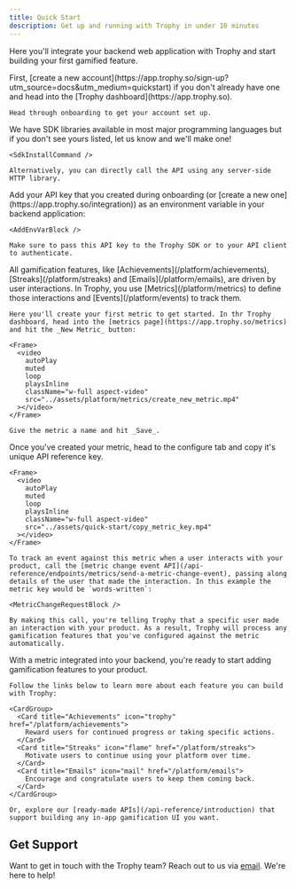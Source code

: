 ```yaml
---
title: Quick Start
description: Get up and running with Trophy in under 10 minutes
---
```



Here you'll integrate your backend web application with Trophy and start building your first gamified feature.

<Steps>
  <Step title="Create your Trophy account">
    First, [create a new account](https://app.trophy.so/sign-up?utm_source=docs&utm_medium=quickstart) if you don't already have one and head into the [Trophy dashboard](https://app.trophy.so).

    Head through onboarding to get your account set up.

  </Step>
  <Step title="Add the Trophy SDK to your backend">
    We have SDK libraries available in most major programming languages but if you don't see yours listed, let us know and we'll make one!

    <SdkInstallCommand />

    Alternatively, you can directly call the API using any server-side HTTP library.

  </Step>
  <Step title="Set up environment">
    Add your API key that you created during onboarding (or [create a new one](https://app.trophy.so/integration)) as an environment variable in your backend application:

    <AddEnvVarBlock />

    Make sure to pass this API key to the Trophy SDK or to your API client to authenticate.

  </Step>
  <Step title="Create your first metric">
    All gamification features, like [Achievements](/platform/achievements), [Streaks](/platform/streaks) and [Emails](/platform/emails), are driven by user interactions. In Trophy, you use [Metrics](/platform/metrics) to define those interactions and [Events](/platform/events) to track them. 
    
    Here you'll create your first metric to get started. In thr Trophy dashboard, head into the [metrics page](https://app.trophy.so/metrics) and hit the _New Metric_ button:

    <Frame>
      <video
        autoPlay
        muted
        loop
        playsInline
        className="w-full aspect-video"
        src="../assets/platform/metrics/create_new_metric.mp4"
      ></video>
    </Frame>

    Give the metric a name and hit _Save_.

  </Step>
  <Step title="Integrate the metric into your backend">
    Once you've created your metric, head to the configure tab and copy it's unique API reference key.

    <Frame>
      <video
        autoPlay
        muted
        loop
        playsInline
        className="w-full aspect-video"
        src="../assets/quick-start/copy_metric_key.mp4"
      ></video>
    </Frame>

    To track an event against this metric when a user interacts with your product, call the [metric change event API](/api-reference/endpoints/metrics/send-a-metric-change-event), passing along details of the user that made the interaction. In this example the metric key would be `words-written`:

    <MetricChangeRequestBlock />

    By making this call, you're telling Trophy that a specific user made an interaction with your product. As a result, Trophy will process any gamification features that you've configured against the metric automatically.

  </Step>
  <Step title="Continue building your gamification experience">
    With a metric integrated into your backend, you're ready to start adding gamification features to your product.
    
    Follow the links below to learn more about each feature you can build with Trophy:

    <CardGroup>
      <Card title="Achievements" icon="trophy" href="/platform/achievements">
        Reward users for continued progress or taking specific actions.
      </Card>
      <Card title="Streaks" icon="flame" href="/platform/streaks">
        Motivate users to continue using your platform over time.
      </Card>
      <Card title="Emails" icon="mail" href="/platform/emails">
        Encourage and congratulate users to keep them coming back.
      </Card>
    </CardGroup>

    Or, explore our [ready-made APIs](/api-reference/introduction) that support building any in-app gamification UI you want.

  </Step>
</Steps>

## Get Support

Want to get in touch with the Trophy team? Reach out to us via [email](mailto:support@trophy.so). We're here to help!

